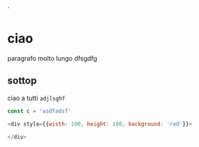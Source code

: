 
<div/>
`

# ciao

paragrafo molto lungo dfsgdfg

## sottop

ciao a tutti `adjlsghf`

```js
const c = 'asdfadsf'
```


```js live=true
<div style={{wisth: 100, height: 100, background: 'red'}}>
    
</div>
```
